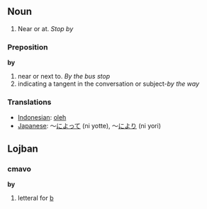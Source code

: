 ==Noun==

#Near or at. ''Stop by''

=== Preposition ===

'''by'''

# near or next to. ''By the bus stop''
# indicating a tangent in the conversation or subject-''by the way''

=== Translations ===
*[[Indonesian]]: [[oleh]]
*[[Japanese]]: ～[[によって]] (ni yotte), ～[[により]] (ni yori)
==Lojban==
===cmavo===
'''by'''

#letteral for [[b]]